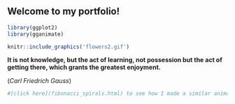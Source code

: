 ## Welcome to my portfolio!



```r
library(ggplot2)
library(gganimate)
```

```r
knitr::include_graphics('flowers2.gif')

```




**It is not knowledge, but the act of learning, not possession but the act of getting there, which grants the greatest enjoyment.**

(*Carl Friedrich Gauss*)

```r
#[click here](fibonacci_spirals.html) to see how I made a similar animation.
```